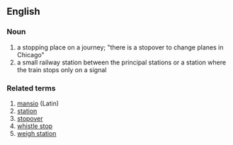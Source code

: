 ==English==

===Noun===
{{en-noun}}

#a stopping place on a journey; "there is a stopover to change planes in Chicago" 
#a small railway station between the principal stations or a station where the train stops only on a signal 

===Related terms===
#[[mansio]] (Latin)
#[[station]]
#[[stopover]] 
#[[whistle stop]]
#[[weigh station]]